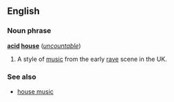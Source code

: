 {{wikipedia}}
==English==
===Noun phrase===
'''[[acid]] [[house]]''' (''[[uncountable]]'')

#A style of [[music]] from the early [[rave]] scene in the UK.

===See also===
*[[house music]]